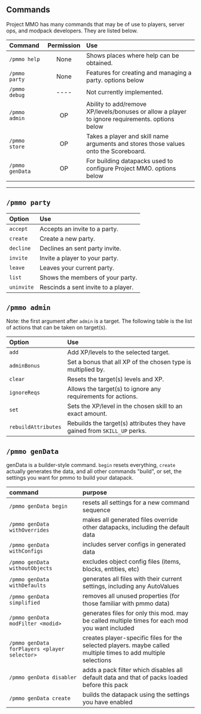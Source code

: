 ## Commands
Project MMO has many commands that may be of use to players, server ops, and modpack developers. They are listed below.

|Command|Permission| Use                                                                                                                      |
|:---|:---:|:-------------------------------------------------------------------------------------------------------------------------|
|`/pmmo help`| None | Shows places where help can be obtained.                                                                                 |
|`/pmmo party`| None | Features for creating and managing a party. options below                                         |
|`/pmmo debug`| ---- | Not currently implemented.                                                                                               |
|`/pmmo admin`|  OP  | Ability to add/remove XP/levels/bonuses or allow a player to ignore requirements. options below   |
|`/pmmo store`|  OP  | Takes a player and skill name arguments and stores those values onto the Scoreboard.                                     |
|`/pmmo genData`|  OP  | For building datapacks used to configure Project MMO. options below|

-----

## `/pmmo party`

|Option|Use|
|:---|:---|
|`accept`| Accepts an invite to a party.|
|`create`| Create a new party.|
|`decline`| Declines an sent party invite.|
|`invite`| Invite a player to your party.|
|`leave`| Leaves your current party.|
|`list`| Shows the members of your party.|
|`uninvite`| Rescinds a sent invite to a player.|

## `/pmmo admin`
Note: the first argument after `admin` is a target. The following table is the list of actions that can be taken on target(s).

|Option|Use|
|:---|:---|
|`add`| Add XP/levels to the selected target.|
|`adminBonus`| Set a bonus that all XP of the chosen type is multiplied by.|
|`clear`| Resets the target(s) levels and XP.|
|`ignoreReqs`| Allows the target(s) to ignore any requirements for actions.|
|`set`| Sets the XP/level in the chosen skill to an exact amount.|
|`rebuildAttributes`| Rebuilds the target(s) attributes they have gained from `SKILL_UP` perks.|

## `/pmmo genData`
genData is a builder-style command.  `begin` resets everything, `create` actually generates the data, and all other commands "build", or set, the settings you want for pmmo to build your datapack.

| command                                      | purpose                                                                                                        |
|:---------------------------------------------|:---------------------------------------------------------------------------------------------------------------|
| `/pmmo genData begin`                        | resets all settings for a new command sequence                                                                 |
| `/pmmo genData withOverrides`                | makes all generated files override other datapacks, including the default data                                 |
| `/pmmo genData withConfigs`                  | includes server configs in generated data                                                                      |
| `/pmmo genData withoutObjects`               | excludes object config files (items, blocks, entities, etc)                                                    |
| `/pmmo genData withDefaults`                 | generates all files with their current settings, including any AutoValues                                      |
| `/pmmo genData simplified`                   | removes all unused properties (for those familiar with pmmo data)                                              |
| `/pmmo genData modFilter <modid>`            | generates files for only this mod.  may be called multiple times for each mod you want included                |
| `/pmmo genData forPlayers <player selector>` | creates player-specific files for the selected players. maybe called multiple times to add multiple selections |
| `/pmmo genData disabler`                     | adds a pack filter which disables all default data and that of packs loaded before this pack                   |
| `/pmmo genData create`                       | builds the datapack using the settings you have enabled                                                        |